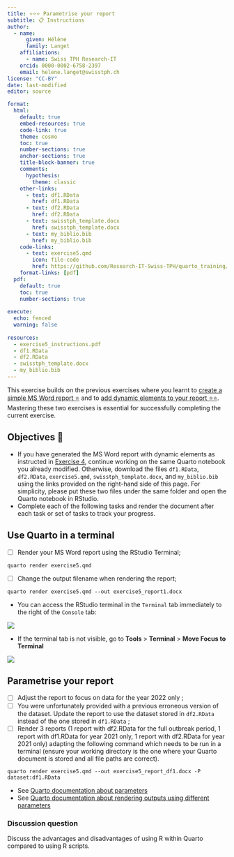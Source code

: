 ```yaml
---
title: ⭐⭐⭐ Parametrise your report
subtitle: 📋 Instructions
author:
  - name:
      given: Hélène
      family: Langet
    affiliations:
      - name: Swiss TPH Research-IT
    orcid: 0000-0002-6758-2397
    email: helene.langet@swisstph.ch
license: "CC-BY"
date: last-modified
editor: source

format:
  html:
    default: true
    embed-resources: true
    code-link: true
    theme: cosmo
    toc: true
    number-sections: true
    anchor-sections: true
    title-block-banner: true
    comments:
      hypothesis: 
        theme: classic
    other-links:
      - text: df1.RData
        href: df1.RData
      - text: df2.RData
        href: df2.RData
      - text: swisstph_template.docx
        href: swisstph_template.docx
      - text: my_biblio.bib
        href: my_biblio.bib
    code-links:
      - text: exercise5.qmd
        icon: file-code
        href: https://github.com/Research-IT-Swiss-TPH/quarto_training/blob/main/practicals/exercise5.qmd
    format-links: [pdf]
  pdf:
    default: true
    toc: true
    number-sections: true
    
execute:
  echo: fenced
  warning: false
    
resources:
  - exercise5_instructions.pdf
  - df1.RData
  - df2.RData
  - swisstph_template.docx
  - my_biblio.bib
---
```


This exercise builds on the previous exercises where you learnt to [create a simple MS Word report ⭐](./exercise3_instructions.html) and to [add dynamic elements to your report ⭐⭐](./exercise4_instructions.html). Mastering these two exercises is essential for successfully completing the current exercise.

## Objectives 🎯

-   If you have generated the MS Word report with dynamic elements as instructed in [Exercise 4](./exercise4_instructions.html), continue working on the same Quarto notebook you already modified. Otherwise, download the files `df1.RData`, `df2.RData`, `exercise5.qmd`, `swisstph_template.docx`, and `my_biblio.bib` using the links provided on the right-hand side of this page. For simplicity, please put these two files under the same folder and open the Quarto notebook in RStudio.
-   Complete each of the following tasks and render the document after each task or set of tasks to track your progress.

## Use Quarto in a terminal

-   [ ] Render your MS Word report using the RStudio Terminal;

```         
quarto render exercise5.qmd
```

-   [ ] Change the output filename when rendering the report;

```         
quarto render exercise5.qmd --out exercise5_report1.docx
```

::: callout-tip
-   You can access the RStudio terminal in the `Terminal` tab immediately to the right of the `Console` tab:

![](images/clipboard-1086723948.png){fig-align="center"}

- If the terminal tab is not visible, go to **Tools** > **Terminal** > **Move Focus to Terminal**

![](images/clipboard-751291778.png){fig-align="center"}
:::

## Parametrise your report

-   [ ] Adjust the report to focus on data for the year 2022 only ;
-   [ ] You were unfortunately provided with a previous erroneous version of the dataset. Update the report to use the dataset stored in `df2.RData` instead of the one stored in `df1.RData` ;
-   [ ] Render 3 reports (1 report with df2.RData for the full outbreak period, 1 report with df1.RData for year 2021 only, 1 report with df2.RData for year 2021 only) adapting the following command which needs to be run in a terminal (ensure your working directory is the one where your Quarto document is stored and all file paths are correct).

```         
quarto render exercise5.qmd --out exercise5_report_df1.docx -P dataset:df1.RData
```

::: callout-tip
-   See [Quarto documentation about parameters](https://quarto.org/docs/computations/parameters.html#knitr)
-   See [Quarto documentation about rendering outputs using different parameters](https://quarto.org/docs/computations/parameters.html#rendering)
:::

::: callout-important
### Discussion question

Discuss the advantages and disadvantages of using R within Quarto compared to using R scripts.
:::

